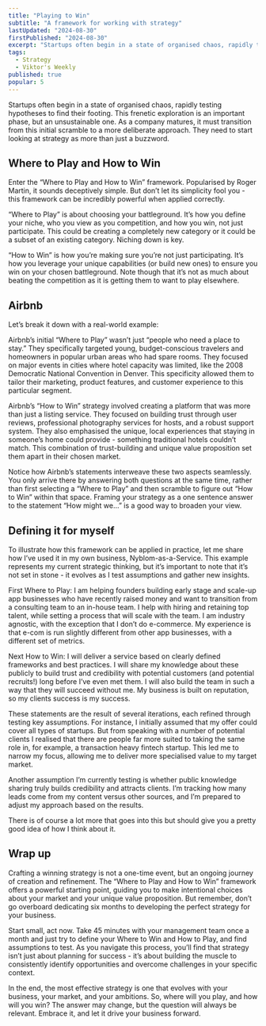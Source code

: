 ```yaml
---
title: "Playing to Win"
subtitle: "A framework for working with strategy"
lastUpdated: "2024-08-30"
firstPublished: "2024-08-30"
excerpt: "Startups often begin in a state of organised chaos, rapidly testing hypotheses to find their footing. As a company matures it needs to start looking at strategy as more than just a buzzword."
tags:
  - Strategy
  - Viktor's Weekly
published: true
popular: 5
---
```


Startups often begin in a state of organised chaos, rapidly testing hypotheses to find their footing. This frenetic exploration is an important phase, but an unsustainable one. As a company matures, it must transition from this initial scramble to a more deliberate approach. They need to start looking at strategy as more than just a buzzword.

## Where to Play and How to Win

Enter the “Where to Play and How to Win” framework. Popularised by Roger Martin, it sounds deceptively simple. But don’t let its simplicity fool you - this framework can be incredibly powerful when applied correctly.

“Where to Play” is about choosing your battleground. It’s how you define your niche, who you view as you competition, and how you win, not just participate. This could be creating a completely new category or it could be a subset of an existing category. Niching down is key.

“How to Win” is how you’re making sure you’re not just participating. It’s how you leverage your unique capabilities (or build new ones) to ensure you win on your chosen battleground. Note though that it’s not as much about beating the competition as it is getting them to want to play elsewhere.

## Airbnb

Let’s break it down with a real-world example:

Airbnb’s initial “Where to Play” wasn’t just “people who need a place to stay.” They specifically targeted young, budget-conscious travelers and homeowners in popular urban areas who had spare rooms. They focused on major events in cities where hotel capacity was limited, like the 2008 Democratic National Convention in Denver. This specificity allowed them to tailor their marketing, product features, and customer experience to this particular segment.

Airbnb’s “How to Win” strategy involved creating a platform that was more than just a listing service. They focused on building trust through user reviews, professional photography services for hosts, and a robust support system. They also emphasised the unique, local experiences that staying in someone’s home could provide - something traditional hotels couldn’t match. This combination of trust-building and unique value proposition set them apart in their chosen market.

Notice how Airbnb’s statements interweave these two aspects seamlessly. You only arrive there by answering both questions at the same time, rather than first selecting a “Where to Play” and then scramble to figure out “How to Win” within that space. Framing your strategy as a one sentence answer to the statement “How might we…” is a good way to broaden your view.

## Defining it for myself

To illustrate how this framework can be applied in practice, let me share how I’ve used it in my own business, Nyblom-as-a-Service. This example represents my current strategic thinking, but it’s important to note that it’s not set in stone - it evolves as I test assumptions and gather new insights.

First Where to Play: I am helping founders building early stage and scale-up app businesses who have recently raised money and want to transition from a consulting team to an in-house team. I help with hiring and retaining top talent, while setting a process that will scale with the team. I am industry agnostic, with the exception that I don’t do e-commerce. My experience is that e-com is run slightly different from other app businesses, with a different set of metrics.

Next How to Win: I will deliver a service based on clearly defined frameworks and best practices. I will share my knowledge about these publicly to build trust and credibility with potential customers (and potential recruits!) long before I’ve even met them. I will also build the team in such a way that they will succeed without me. My business is built on reputation, so my clients success is my success.

These statements are the result of several iterations, each refined through testing key assumptions. For instance, I initially assumed that my offer could cover all types of startups. But from speaking with a number of potential clients I realised that there are people far more suited to taking the same role in, for example, a transaction heavy fintech startup. This led me to narrow my focus, allowing me to deliver more specialised value to my target market.

Another assumption I’m currently testing is whether public knowledge sharing truly builds credibility and attracts clients. I’m tracking how many leads come from my content versus other sources, and I’m prepared to adjust my approach based on the results.

There is of course a lot more that goes into this but should give you a pretty good idea of how I think about it.

## Wrap up

Crafting a winning strategy is not a one-time event, but an ongoing journey of creation and refinement. The “Where to Play and How to Win” framework offers a powerful starting point, guiding you to make intentional choices about your market and your unique value proposition. But remember, don’t go overboard dedicating six months to developing the perfect strategy for your business.

Start small, act now. Take 45 minutes with your management team once a month and just try to define your Where to Win and How to Play, and find assumptions to test. As you navigate this process, you’ll find that strategy isn’t just about planning for success - it’s about building the muscle to consistently identify opportunities and overcome challenges in your specific context.

In the end, the most effective strategy is one that evolves with your business, your market, and your ambitions. So, where will you play, and how will you win? The answer may change, but the question will always be relevant. Embrace it, and let it drive your business forward.